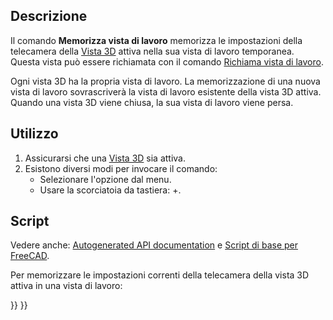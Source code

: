 <languages/>

{{Docnav/it
|[[Std_ViewRotateRight/it|Ruota a destra]]
|[[Std_RecallWorkingView/it|Richiama vista di lavoro]]
|[[Std_View_Menu|Std View Menu]]
|IconL=Std_ViewRotateRight.svg
|IconR=
|IconC=Freecad.svg
}}

{{GuiCommand/it
|Name=Std StoreWorkingView
|Name/it=Memorizza vista di lavoro
|MenuLocation=Visualizza→ Viste standard → Memorizza vista di lavoro
|Workbenches=Tutte
|Shortcut={{KEY|Shift}}+{{KEY|End}}
|Version=0.21
|SeeAlso=[[Std_RecallWorkingView/it|Richiama vista di lavoro]], [[Std_FreezeViews/it|Viste bloccate]]
}}

<span id="Description"></span>
==Descrizione==

Il comando '''Memorizza vista di lavoro''' memorizza le impostazioni della telecamera della [[3D_view/it|Vista 3D]] attiva nella sua vista di lavoro temporanea. Questa vista può essere richiamata con il comando [[Std_RecallWorkingView/it|Richiama vista di lavoro]].

Ogni vista 3D ha la propria vista di lavoro. La memorizzazione di una nuova vista di lavoro sovrascriverà la vista di lavoro esistente della vista 3D attiva. Quando una vista 3D viene chiusa, la sua vista di lavoro viene persa.

<span id="Usage"></span>
==Utilizzo==

# Assicurarsi che una [[3D_view/it|Vista 3D]] sia attiva.
# Esistono diversi modi per invocare il comando:
#* Selezionare l'opzione {{MenuCommand|Visualizza → Viste standard → Memorizza vista di lavoro}} dal menu.
#* Usare la scorciatoia da tastiera: {{KEY|Shift}}+{{KEY|End}}.

<span id="Scripting"></span>
==Script==

Vedere anche: [https://freecad.github.io/SourceDoc/ Autogenerated API documentation] e [[FreeCAD_Scripting_Basics/it|Script di base per FreeCAD]].

Per memorizzare le impostazioni correnti della telecamera della vista 3D attiva in una vista di lavoro:

{{Code|code=
import FreeCADGui

FreeCADGui.runCommand("Std_StoreWorkingView", 0)
}}


{{Docnav/it
|[[Std_ViewRotateRight/it|Ruota a destra]]
|[[Std_RecallWorkingView/it|Richiama vista di lavoro]]
|[[Std_View_Menu|Std View Menu]]
|IconL=Std_ViewRotateRight.svg
|IconR=
|IconC=Freecad.svg
}}

{{Std_Base_navi{{#translation:}}}}
{{Userdocnavi{{#translation:}}}}